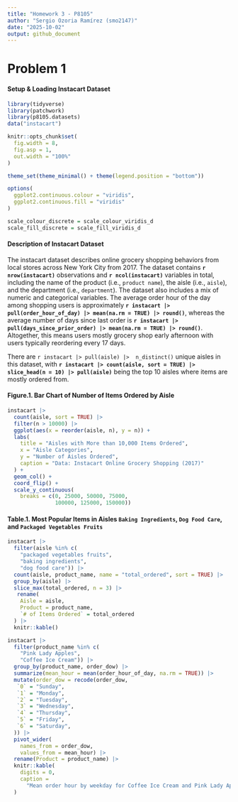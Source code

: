 ```yaml
---
title: "Homework 3 - P8105"
author: "Sergio Ozoria Ramírez (smo2147)"
date: "2025-10-02"
output: github_document
---
```


# Problem 1

#### Setup & Loading Instacart Dataset

```r
library(tidyverse)
library(patchwork)
library(p8105.datasets)
data("instacart")

knitr::opts_chunk$set(
  fig.width = 8,
  fig.asp = 1,
  out.width = "100%"
)

theme_set(theme_minimal() + theme(legend.position = "bottom"))

options(
  ggplot2.continuous.colour = "viridis",
  ggplot2.continuous.fill = "viridis"
)

scale_colour_discrete = scale_colour_viridis_d
scale_fill_discrete = scale_fill_viridis_d
```

#### Description of Instacart Dataset

The instacart dataset describes online grocery shopping behaviors from local stores across New York City from 2017. The dataset contains **`r nrow(instacart)`** observations and **`r ncol(instacart)`** variables in total, including the name of the product (i.e., `product name`), the aisle (i.e., `aisle`), and the department (i.e., `department`). The dataset also includes a mix of numeric and categorical variables. The average order hour of the day among shopping users is approximately **`r instacart |> pull(order_hour_of_day) |> mean(na.rm = TRUE) |> round()`**, whereas the average number of days since last order is **`r instacart |> pull(days_since_prior_order) |> mean(na.rm = TRUE) |> round()`**. Altogether, this means users mostly grocery shop early afternoon with users typically reordering every 17 days.

There are `r instacart |> pull(aisle) |>  n_distinct()` unique aisles in this dataset, with **`r instacart |> count(aisle, sort = TRUE) |> slice_head(n = 10) |> pull(aisle)`** being the top 10 aisles where items are mostly ordered from.

#### Figure.1. Bar Chart of Number of Items Ordered by Aisle

```r
instacart |> 
  count(aisle, sort = TRUE) |> 
  filter(n > 10000) |> 
  ggplot(aes(x = reorder(aisle, n), y = n)) +
  labs(
    title = "Aisles with More than 10,000 Items Ordered",
    x = "Aisle Categories",
    y = "Number of Aisles Ordered",
    caption = "Data: Instacart Online Grocery Shopping (2017)" 
  ) +
  geom_col() +
  coord_flip() +
  scale_y_continuous(
    breaks = c(0, 25000, 50000, 75000, 
               100000, 125000, 150000))
```

#### Table.1. Most Popular Items in Aisles `Baking Ingredients`, `Dog Food Care`, and `Packaged Vegetables Fruits`

```r
instacart |> 
  filter(aisle %in% c(
    "packaged vegetables fruits",
    "baking ingredients", 
    "dog food care")) |>
  count(aisle, product_name, name = "total_ordered", sort = TRUE) |> 
  group_by(aisle) |> 
  slice_max(total_ordered, n = 3) |> 
   rename(
    Aisle = aisle,
    Product = product_name,
    `# of Items Ordered` = total_ordered
  ) |> 
  knitr::kable()
```

```r
instacart |> 
  filter(product_name %in% c(
    "Pink Lady Apples",
    "Coffee Ice Cream")) |> 
  group_by(product_name, order_dow) |> 
  summarize(mean_hour = mean(order_hour_of_day, na.rm = TRUE)) |> 
  mutate(order_dow = recode(order_dow,
   `0` = "Sunday",
   `1` = "Monday",
   `2` = "Tuesday",
   `3` = "Wednesday",
   `4` = "Thursday",
   `5` = "Friday",
   `6` = "Saturday",
  )) |> 
  pivot_wider(
    names_from = order_dow,
    values_from = mean_hour) |> 
  rename(Product = product_name) |> 
  knitr::kable(
    digits = 0,
    caption = 
      "Mean order hour by weekday for Coffee Ice Cream and Pink Lady Apples"
  )
```

